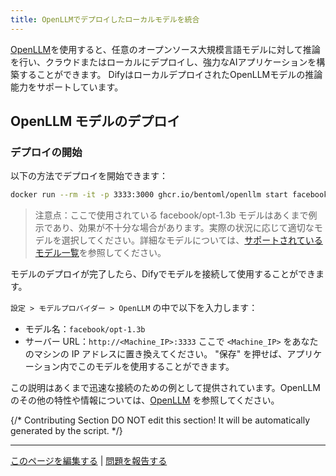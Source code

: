 ```yaml
---
title: OpenLLMでデプロイしたローカルモデルを統合
---
```



[OpenLLM](https://github.com/bentoml/OpenLLM)を使用すると、任意のオープンソース大規模言語モデルに対して推論を行い、クラウドまたはローカルにデプロイし、強力なAIアプリケーションを構築することができます。
DifyはローカルデプロイされたOpenLLMモデルの推論能力をサポートしています。

## OpenLLM モデルのデプロイ
### デプロイの開始

以下の方法でデプロイを開始できます：

```bash
docker run --rm -it -p 3333:3000 ghcr.io/bentoml/openllm start facebook/opt-1.3b --backend pt
```
> 注意点：ここで使用されている facebook/opt-1.3b モデルはあくまで例示であり、効果が不十分な場合があります。実際の状況に応じて適切なモデルを選択してください。詳細なモデルについては、[サポートされているモデル一覧](https://github.com/bentoml/OpenLLM#-supported-models)を参照してください。

モデルのデプロイが完了したら、Difyでモデルを接続して使用することができます。

`設定 > モデルプロバイダー > OpenLLM` の中で以下を入力します：

- モデル名：`facebook/opt-1.3b`
- サーバー URL：`http://<Machine_IP>:3333` ここで `<Machine_IP>` をあなたのマシンの IP アドレスに置き換えてください。
 "保存" を押せば、アプリケーション内でこのモデルを使用することができます。

この説明はあくまで迅速な接続のための例として提供されています。OpenLLMのその他の特性や情報については、[OpenLLM](https://github.com/bentoml/OpenLLM) を参照してください。

{/*
Contributing Section
DO NOT edit this section!
It will be automatically generated by the script.
*/}

---

[このページを編集する](https://github.com/langgenius/dify-docs/edit/main/ja-jp/development/models-integration/openllm.mdx) | [問題を報告する](https://github.com/langgenius/dify-docs/issues/new?template=docs.yml)

